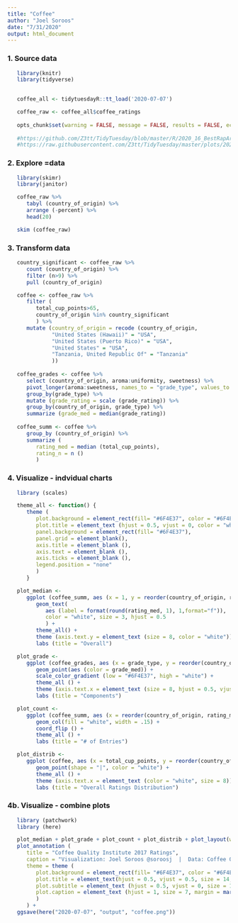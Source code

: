 ```yaml
---
title: "Coffee"
author: "Joel Soroos"
date: "7/31/2020"
output: html_document
---
```


### 1. Source data
```r

   library(knitr)
   library(tidyverse)

   
   coffee_all <- tidytuesdayR::tt_load('2020-07-07')

   coffee_raw <- coffee_all$coffee_ratings
   
   opts_chunk$set(warning = FALSE, message = FALSE, results = FALSE, echo = FALSE)
   
   #https://github.com/Z3tt/TidyTuesday/blob/master/R/2020_16_BestRapArtists.Rmd
   #https://raw.githubusercontent.com/Z3tt/TidyTuesday/master/plots/2020_16/2020_16_BestRapArtists.png
```


### 2.  Explore  =data
```r

   library(skimr)
   library(janitor)

   coffee_raw %>%
      tabyl (country_of_origin) %>%
      arrange (-percent) %>%
      head(20)

   skim (coffee_raw)

```

### 3.  Transform data
```r
   
   country_significant <- coffee_raw %>%
      count (country_of_origin) %>%
      filter (n>9) %>%
      pull (country_of_origin)   

   coffee <- coffee_raw %>%
      filter (
         total_cup_points>65,
         country_of_origin %in% country_significant
         ) %>%
      mutate (country_of_origin = recode (country_of_origin,
              "United States (Hawaii)" = "USA",
              "United States (Puerto Rico)" = "USA",
              "United States" = "USA",
              "Tanzania, United Republic Of" = "Tanzania"
              )) 
     
   coffee_grades <- coffee %>%
      select (country_of_origin, aroma:uniformity, sweetness) %>%
      pivot_longer(aroma:sweetness, names_to = "grade_type", values_to = "grade_rating") %>%
      group_by(grade_type) %>%
      mutate (grade_rating = scale (grade_rating)) %>%
      group_by(country_of_origin, grade_type) %>%
      summarize (grade_med = median(grade_rating))
   
   coffee_summ <- coffee %>%
      group_by (country_of_origin) %>% 
      summarize (
         rating_med = median (total_cup_points),
         rating_n = n ()
         )
```


### 4.  Visualize - indvidual charts
```r

   library (scales)

   theme_all <- function() {
      theme (
         plot.background = element_rect(fill= "#6F4E37", color = "#6F4E37"),
         plot.title = element_text (hjust = 0.5, vjust = 0, color = "white", size = 9, margin = margin(0,0,10,0)),
         panel.background = element_rect(fill= "#6F4E37"),
         panel.grid = element_blank(),
         axis.title = element_blank (),
         axis.text = element_blank (),
         axis.ticks = element_blank (),
         legend.position = "none"
         )
      }

   plot_median <-
      ggplot (coffee_summ, aes (x = 1, y = reorder(country_of_origin, rating_med))) +
         geom_text(
            aes (label = format(round(rating_med, 1), 1,format="f")),
            color = "white", size = 3, hjust = 0.5
            ) +
         theme_all() +
         theme (axis.text.y = element_text (size = 8, color = "white")) +
         labs (title = "Overall")

   plot_grade <- 
      ggplot (coffee_grades, aes (x = grade_type, y = reorder(country_of_origin, grade_med))) +
         geom_point(aes (color = grade_med)) +
         scale_color_gradient (low = "#6F4E37", high = "white") +
         theme_all () +
         theme (axis.text.x = element_text (size = 8, hjust = 0.5, vjust = 0.5, color = "white", angle = 80)) +
         labs (title = "Components")

   plot_count <- 
      ggplot (coffee_summ, aes (x = reorder(country_of_origin, rating_med), y = rating_n)) +
         geom_col(fill = "white", width = .15) +
         coord_flip () +
         theme_all () +
         labs (title = "# of Entries")	  

   plot_distrib <-
      ggplot (coffee, aes (x = total_cup_points, y = reorder(country_of_origin, total_cup_points))) +
         geom_point(shape = "|", color = "white") +
         theme_all () +
         theme (axis.text.x = element_text (color = "white", size = 8)) +
         labs (title = "Overall Ratings Distribution")
```   


### 4b.  Visualize - combine plots
```r

   library (patchwork)
   library (here)

   plot_median + plot_grade + plot_count + plot_distrib + plot_layout(widths = c(.13, .44, .4, .65)) +
   plot_annotation (
      title = "Coffee Quality Institute 2017 Ratings",
      caption = "Visualization: Joel Soroos @soroosj  |  Data: Coffee Quality Institute via Kaggle via R4DS Tidy Tuesday",
      theme = theme (
         plot.background = element_rect(fill= "#6F4E37", color = "#6F4E37"),
         plot.title = element_text(hjust = 0.5, vjust = 0.5, size = 14, face = "bold", margin = margin (0,0,20,0), color = "white"),
         plot.subtitle = element_text (hjust = 0.5, vjust = 0, size = 10, margin = margin (0,0,25,0), color = "white"),
         plot.caption = element_text (hjust = 1, size = 7, margin = margin (15,0,0,0), color = "white") 
         )
      ) +
   ggsave(here("2020-07-07", "output", "coffee.png"))
``` 